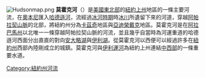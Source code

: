 {{NoteTA|zh-cn:莫霍克;zh-hk:莫霍克;zh-tw:摩和克|zh-cn:哈德逊;zh-hk:哈德遜;zh-tw:哈得孫}}
[[File:Hudsonmap.png|right]]
'''莫霍克河'''（{{Lang-en|'''Mohawk River'''}}）是[[美國東北部|美國東北部]]的[[紐約上州|紐約上州]]地區的一條主要河流，在[[奧本尼_(紐約州)|奧本尼]]匯入[[哈德遜河|哈德遜河]]，流經過[[冰河時期|冰河時期]]時[[冰川|冰川]]所遺留下來的河道，穿越[[阿帕拉契山脈|阿帕拉契山脈]]的北部，將紐約州分為[[卡茲奇山|卡茲奇]]地區與[[亞迪榮戴克|亞迪榮戴克]]地區。莫霍克河是在[[阿拉巴馬州|阿拉巴馬州]]以北唯一一條穿越阿帕拉契山脈的河流，並且幾乎自當時為河運重道的哈德遜河西面分出直直的對向[[安大略湖|安大略湖]]與[[伊利湖|伊利湖]]。從莫霍克河以西便可以經過許多在[[紐約州|紐約州]]西部內陸剛成立的城鎮。莫霍克河與[[伊利運河|伊利運河]]為紐約上州連結[[美國中西部|中西部]]的一條重要水道。

{{Authority control}}
{{NewYork-stub}}
{{DEFAULTSORT:Mohawk River}}
[[Category:紐約州河流|Category:紐約州河流]]